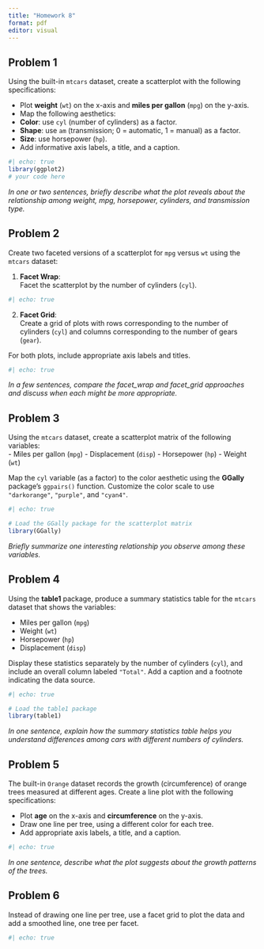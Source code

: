 ```yaml
---
title: "Homework 8"
format: pdf
editor: visual
---
```


## Problem 1

Using the built-in `mtcars` dataset, create a scatterplot with the following specifications:

-   Plot **weight** (`wt`) on the x-axis and **miles per gallon** (`mpg`) on the y-axis.
-   Map the following aesthetics:
-   **Color**: use `cyl` (number of cylinders) as a factor.
-   **Shape**: use `am` (transmission; 0 = automatic, 1 = manual) as a factor.
-   **Size**: use horsepower (`hp`).
-   Add informative axis labels, a title, and a caption.

```r
#| echo: true
library(ggplot2)
# your code here
```

*In one or two sentences, briefly describe what the plot reveals about the relationship among weight, mpg, horsepower, cylinders, and transmission type.*

## Problem 2

Create two faceted versions of a scatterplot for `mpg` versus `wt` using the `mtcars` dataset:

1.  **Facet Wrap**:\
    Facet the scatterplot by the number of cylinders (`cyl`).

```r
#| echo: true

```

2.  **Facet Grid**:\
    Create a grid of plots with rows corresponding to the number of cylinders (`cyl`) and columns corresponding to the number of gears (`gear`).

For both plots, include appropriate axis labels and titles.

```r
#| echo: true

```

*In a few sentences, compare the facet_wrap and facet_grid approaches and discuss when each might be more appropriate.*

## Problem 3

Using the `mtcars` dataset, create a scatterplot matrix of the following variables:\
- Miles per gallon (`mpg`) - Displacement (`disp`) - Horsepower (`hp`) - Weight (`wt`)

Map the `cyl` variable (as a factor) to the color aesthetic using the **GGally** package's `ggpairs()` function. Customize the color scale to use `"darkorange"`, `"purple"`, and `"cyan4"`.

```r
#| echo: true

# Load the GGally package for the scatterplot matrix
library(GGally)

```

*Briefly summarize one interesting relationship you observe among these variables.*

## Problem 4

Using the **table1** package, produce a summary statistics table for the `mtcars` dataset that shows the variables:

-   Miles per gallon (`mpg`)
-   Weight (`wt`)
-   Horsepower (`hp`)
-   Displacement (`disp`)

Display these statistics separately by the number of cylinders (`cyl`), and include an overall column labeled `"Total"`. Add a caption and a footnote indicating the data source.

```r
#| echo: true

# Load the table1 package
library(table1)

```

*In one sentence, explain how the summary statistics table helps you understand differences among cars with different numbers of cylinders.*

## Problem 5

The built-in `Orange` dataset records the growth (circumference) of orange trees measured at different ages. Create a line plot with the following specifications:

-   Plot **age** on the x-axis and **circumference** on the y-axis.
-   Draw one line per tree, using a different color for each tree.
-   Add appropriate axis labels, a title, and a caption.

```r
#| echo: true

```

*In one sentence, describe what the plot suggests about the growth patterns of the trees.*

## Problem 6

Instead of drawing one line per tree, use a facet grid to plot the data and add a smoothed line, one tree per facet.

```r
#| echo: true

```
